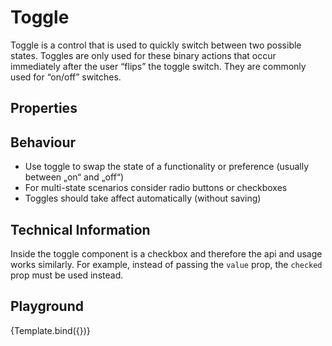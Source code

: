 
<Meta title="Components/Toggle" component={Toggle} />


# Toggle

Toggle is a control that is used to quickly switch between two possible states. Toggles are only used for these binary
actions that occur immediately after the user “flips” the toggle switch. They are commonly used for “on/off” switches.

<ItemWrapper gridTemplate="auto auto auto auto 1fr">
    <Toggle defaultChecked />
    <Toggle />
    <Toggle error defaultChecked />
    <Toggle disabled />
</ItemWrapper>

## Properties

<ArgsTable of={Toggle} />
<StyledSystemLinks component="Toggle" supportedProps={['margin']} />

## Behaviour

-   Use toggle to swap the state of a functionality or preference (usually between „on“ and „off“)
-   For multi-state scenarios consider radio buttons or checkboxes
-   Toggles should take affect automatically (without saving)

## Technical Information

Inside the toggle component is a checkbox and therefore the api and usage works similarly. For example, instead
of passing the `value` prop, the `checked` prop must be used instead.

## Playground

<Canvas>
    <Story name="Basic">{Template.bind({})}</Story>
</Canvas>
